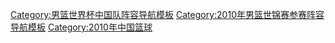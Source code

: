 {{国家篮球队阵容
 | name      = 2010年世界男篮锦标赛中国参赛名单
 | bg        = red
 | fg        = yellow
 | country = 中国
 | comp link = 2010年世界篮球锦标赛
 | comp      = 2010年世界篮球锦标赛  - 第16名
 | p1        = |
 | p2        = |
 | p3        = |
 | p4        = [[丁锦辉]]
 | p5        = [[刘炜]]
 | p6        = [[于澍龙]]
 | p7        = [[王仕鹏]]
 | p8        = [[金立鹏]]
 | p9        = [[孙悦 (篮球运动员)|孙悦]]
 | p10       = [[张兆旭]]
 | p11       = [[易建联]]
 | p12       = [[郭艾伦]]
 | p13       = [[苏伟 (篮球运动员)|苏伟]]
 | p14       = [[王治郅]]
 | p15       = [[周鹏 (篮球运动员)|周鹏]]
 | coach     = [[小鲍勃·邓华德|邓华德]]
}}<noinclude>
[[Category:男篮世界杯中国队阵容导航模板]]
[[Category:2010年男篮世锦赛参赛阵容导航模板]]
[[Category:2010年中国篮球]]
</noinclude>